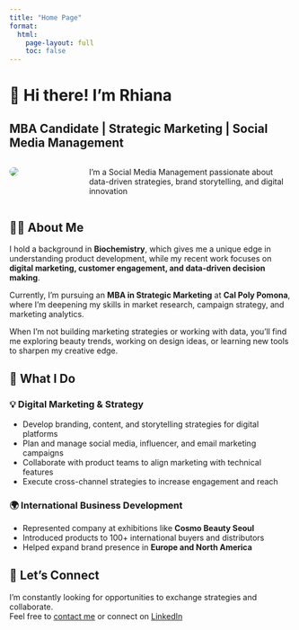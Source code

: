 ```yaml
---
title: "Home Page"
format:
  html:
    page-layout: full
    toc: false
---
```


# 👋 Hi there! I'm Rhiana

## MBA Candidate \| Strategic Marketing \| Social Media Management

::::: columns
::: {.column width="30%"}
![](images/IMG_7931.JPG){style="border-radius: 50%;"}
:::

::: {.column width="50%" style="padding-left: 3rem;"}
I'm a Social Media Management passionate about data-driven strategies, brand storytelling, and digital innovation
:::
:::::

## 🙋‍♀️ About Me

I hold a background in **Biochemistry**, which gives me a unique edge in understanding product development, while my recent work focuses on **digital marketing, customer engagement, and data-driven decision making**.

Currently, I'm pursuing an **MBA in Strategic Marketing** at **Cal Poly Pomona**, where I'm deepening my skills in market research, campaign strategy, and marketing analytics.

When I'm not building marketing strategies or working with data, you’ll find me exploring beauty trends, working on design ideas, or learning new tools to sharpen my creative edge.

## 💼 What I Do

### 💡 Digital Marketing & Strategy

-   Develop branding, content, and storytelling strategies for digital platforms
-   Plan and manage social media, influencer, and email marketing campaigns
-   Collaborate with product teams to align marketing with technical features
-   Execute cross-channel strategies to increase engagement and reach

### 🌍 International Business Development

-   Represented company at exhibitions like **Cosmo Beauty Seoul**
-   Introduced products to 100+ international buyers and distributors
-   Helped expand brand presence in **Europe and North America**

## 🤝 Let's Connect

I'm constantly looking for opportunities to exchange strategies and collaborate.\
Feel free to [contact me](mailto:vythuy204@gmail.com) or connect on [LinkedIn](https://www.linkedin.com/)
